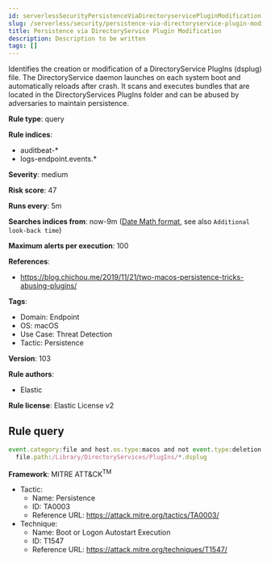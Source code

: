 ```yaml
---
id: serverlessSecurityPersistenceViaDirectoryservicePluginModification
slug: /serverless/security/persistence-via-directoryservice-plugin-modification
title: Persistence via DirectoryService Plugin Modification
description: Description to be written
tags: []
---
```


<div id="persistence-via-directoryservice-plugin-modification"></div>

Identifies the creation or modification of a DirectoryService PlugIns (dsplug) file. The DirectoryService daemon launches on each system boot and automatically reloads after crash. It scans and executes bundles that are located in the DirectoryServices PlugIns folder and can be abused by adversaries to maintain persistence.

**Rule type**: query

**Rule indices**: 

* auditbeat-*
* logs-endpoint.events.*

**Severity**: medium

**Risk score**: 47

**Runs every**: 5m

**Searches indices from**: now-9m ([Date Math format](((ref))/common-options.html#date-math), see also <DocLink id="serverlessSecurityRulesUiCreate" section="set-the-rules-schedule">`Additional look-back time`</DocLink>)

**Maximum alerts per execution**: 100

**References**: 

* https://blog.chichou.me/2019/11/21/two-macos-persistence-tricks-abusing-plugins/

**Tags**: 

* Domain: Endpoint
* OS: macOS
* Use Case: Threat Detection
* Tactic: Persistence

**Version**: 103

**Rule authors**: 

* Elastic

**Rule license**: Elastic License v2

## Rule query

```js
event.category:file and host.os.type:macos and not event.type:deletion and
  file.path:/Library/DirectoryServices/PlugIns/*.dsplug

```

**Framework**: MITRE ATT&CK<sup>TM</sup>

* Tactic:
    * Name: Persistence
    * ID: TA0003
    * Reference URL: https://attack.mitre.org/tactics/TA0003/
* Technique:
    * Name: Boot or Logon Autostart Execution
    * ID: T1547
    * Reference URL: https://attack.mitre.org/techniques/T1547/

